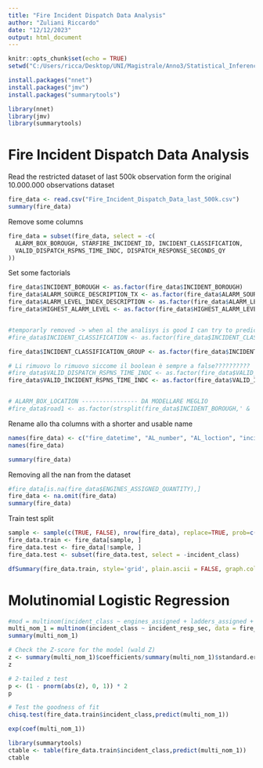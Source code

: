 ```yaml
---
title: "Fire Incident Dispatch Data Analysis"
author: "Zuliani Riccardo"
date: "12/12/2023"
output: html_document
---
```


```r
knitr::opts_chunk$set(echo = TRUE)
setwd("C:/Users/ricca/Desktop/UNI/Magistrale/Anno3/Statistical_Inference_and_Learning/SIL Projcet/Statistical_Inference_Learning_Project/Fire_Incident_Dispatch_Analysis")

install.packages("nnet")
install.packages("jmv")
install.packages("summarytools")

library(nnet)
library(jmv)
library(summarytools)
```

# Fire Incident Dispatch Data Analysis
Read the restricted dataset of last 500k observation form the original 10.000.000 observations dataset

```r
fire_data <- read.csv("Fire_Incident_Dispatch_Data_last_500k.csv")
summary(fire_data)
```

Remove some columns
```r
fire_data = subset(fire_data, select = -c(
  ALARM_BOX_BOROUGH, STARFIRE_INCIDENT_ID, INCIDENT_CLASSIFICATION,
  VALID_DISPATCH_RSPNS_TIME_INDC, DISPATCH_RESPONSE_SECONDS_QY
))
```

Set some factorials

```r
fire_data$INCIDENT_BOROUGH <- as.factor(fire_data$INCIDENT_BOROUGH)
fire_data$ALARM_SOURCE_DESCRIPTION_TX <- as.factor(fire_data$ALARM_SOURCE_DESCRIPTION_TX)
fire_data$ALARM_LEVEL_INDEX_DESCRIPTION <- as.factor(fire_data$ALARM_LEVEL_INDEX_DESCRIPTION)
fire_data$HIGHEST_ALARM_LEVEL <- as.factor(fire_data$HIGHEST_ALARM_LEVEL)


#temporarly removed -> when al the analisys is good I can try to predict this also
#fire_data$INCIDENT_CLASSIFICATION <- as.factor(fire_data$INCIDENT_CLASSIFICATION)

fire_data$INCIDENT_CLASSIFICATION_GROUP <- as.factor(fire_data$INCIDENT_CLASSIFICATION_GROUP)

# Li rimuovo lo rimuovo siccome il boolean è sempre a false??????????
#fire_data$VALID_DISPATCH_RSPNS_TIME_INDC <- as.factor(fire_data$VALID_DISPATCH_RSPNS_TIME_INDC)
fire_data$VALID_INCIDENT_RSPNS_TIME_INDC <- as.factor(fire_data$VALID_INCIDENT_RSPNS_TIME_INDC)


# ALARM_BOX_LOCATION ---------------- DA MODELLARE MEGLIO
#fire_data$road1 <- as.factor(strsplit(fire_data$INCIDENT_BOROUGH,' & ',fixed=T))
```

Rename allo tha columns with a shorter and usable name
```r
names(fire_data) <- c("fire_datetime", "AL_number", "AL_loction", "incident_brough", "zip", "Pprecint", "citycouncil_dist", "community_dist", "comm_school_dist", "congressional_dist", "alarm_source_desc", "alarm_level_idx", "highest_alarm_lev", "incident_class", "first_ass_date", "first_act_date", "first_on_scene_date", "incident_close_date", "valid_inc_resp_time_indc", "incident_resp_sec", "incident_travel_time_sec", "engines_assigned", "ladders_assigned", "other_utits_assigned")
names(fire_data)
```



```r
summary(fire_data)
```

Removing all the nan from the dataset
```r
#fire_data[is.na(fire_data$ENGINES_ASSIGNED_QUANTITY),]
fire_data <- na.omit(fire_data)
summary(fire_data)
```



Train test split
```r
sample <- sample(c(TRUE, FALSE), nrow(fire_data), replace=TRUE, prob=c(0.7,0.3))
fire_data.train <- fire_data[sample, ]
fire_data.test <- fire_data[!sample, ]
fire_data.test <- subset(fire_data.test, select = -incident_class)
```


```r
dfSummary(fire_data.train, style='grid', plain.ascii = FALSE, graph.col = FALSE)
```



# Molutinomial Logistic Regression
```r
#mod = multinom(incident_class ~ engines_assigned + ladders_assigned + incident_resp_sec + incident_brough + alarm_source_desc, data = fire_data.train, family = "binomial")
multi_nom_1 = multinom(incident_class ~ incident_resp_sec, data = fire_data.train, model=TRUE)
summary(multi_nom_1)
```

```r
# Check the Z-score for the model (wald Z)
z <- summary(multi_nom_1)$coefficients/summary(multi_nom_1)$standard.errors
z
```

```r
# 2-tailed z test
p <- (1 - pnorm(abs(z), 0, 1)) * 2
p
```


```r
# Test the goodness of fit
chisq.test(fire_data.train$incident_class,predict(multi_nom_1))
```

```r
exp(coef(multi_nom_1))
```

```r
library(summarytools)
ctable <- table(fire_data.train$incident_class,predict(multi_nom_1))
ctable
```

